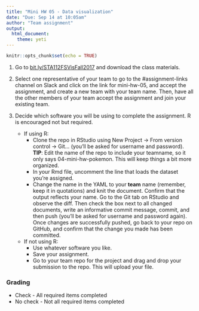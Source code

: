```yaml
---
title: "Mini HW 05 - Data visualization"
date: "Due: Sep 14 at 10:05am"
author: "Team assignment"
output: 
  html_document: 
    theme: yeti
---
```


```r
knitr::opts_chunk$set(echo = TRUE)
```

1. Go to [bit.ly/STA112FSVisFall2017](http://bit.ly/STA112FSVisFall2017) and download the class materials.

2. Select one representative of your team to go to the #assignment-links channel on Slack and click on the link for mini-hw-05, and accept the assignment, and create a new team with your team name. Then, have all the other members of your team accept the assignment and join your existing team.

3. Decide which software you will be using to complete the assignment. R is encouraged not but required.

    - If using R:
        + Clone the repo in RStudio using New Project -> From version control -> Git... (you'll be asked for username and password). **TIP**: Edit the name of the repo to include your teamname, so it only says 04-mini-hw-pokemon. This will keep things a bit more organized.
        + In your Rmd file, uncomment the line that loads the dataset you're assigned.
        + Change the name in the YAML to your **team** name (remember, keep it in quotations) and knit the document. Confirm that the output reflects your name. Go to the Git tab on RStudio and observe the diff. Then check the box next to all changed documents, write an informative commit message, commit, and then push (you'll be asked for username and password again). Once changes are successfully pushed, go back to your repo on GitHub, and confirm that the change you made has been committed.
    - If not using R:
        + Use whatever software you like.
        + Save your assignment.
        + Go to your team repo for the project and drag and drop your submission to the repo. This will upload your file.

### Grading

- Check - All required items completed
- No check - Not all required items completed
